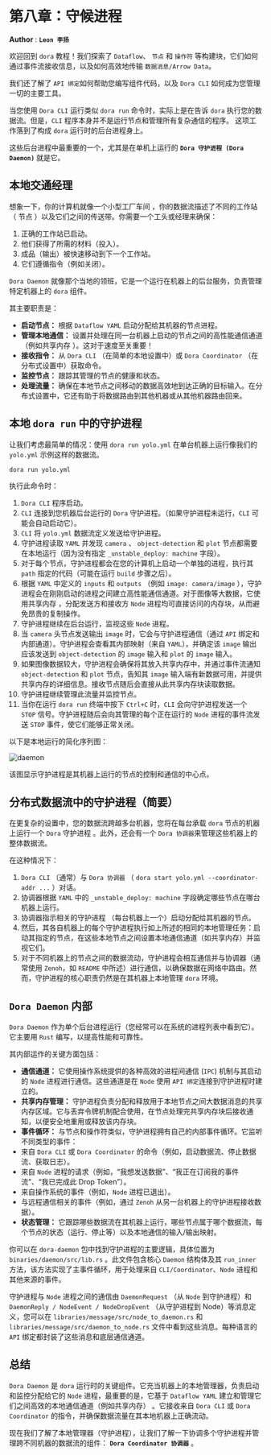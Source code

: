 # 第八章：守候进程

**Author** : **`Leon 李扬`**

欢迎回到 `dora` 教程！我们探索了 `Dataflow`、 `节点` 和 `操作符` 等构建块，它们如何通过事件流接收信息，以及如何高效地传输 `数据消息/Arrow Data`。

我们还了解了 `API 绑定`如何帮助您编写组件代码，以及 `Dora CLI` 如何成为您管理一切的主要工具。

当您使用 `Dora CLI` 运行类似 `dora run` 命令时，实际上是在告诉 `dora` 执行您的数据流。但是，`CLI` 程序本身并不是运行节点和管理所有复杂通信的程序。
这项工作落到了构成 `dora` 运行时的后台进程身上。

这些后台进程中最重要的一个，尤其是在单机上运行的 **`Dora 守护进程 (Dora Daemon)`** 就是它。

## 本地交通经理

想象一下，你的计算机就像一个小型工厂车间 ，你的数据流描述了不同的工作站（ 节点 ）以及它们之间的传送带。你需要一个工头或经理来确保：

1. 正确的工作站已启动。
2. 他们获得了所需的材料（投入）。
3. 成品（输出）被快速移动到下一个工作站。
4. 它们遵循指令（例如关闭）。

`Dora Daemon` 就像那个当地的领班，它是一个运行在机器上的后台服务，负责管理特定机器上的 `dora` 组件。

其主要职责是：

- **启动节点：** 根据 `Dataflow YAML` 启动分配给其机器的节点进程。
- **管理本地通信：** 设置并处理在同一台机器上启动的节点之间的高性能通信通道（例如共享内存 ）。这对于速度至关重要！
- **接收指令：** 从 `Dora CLI` （在简单的本地设置中）或 `Dora Coordinator` （在分布式设置中）获取命令。
- **监控节点：** 跟踪其管理的节点的健康和状态。
- **处理流量：** 确保在本地节点之间移动的数据高效地到达正确的目标输入。在分布式设置中，它还有助于将数据路由到其他机器或从其他机器路由回来。

## 本地 `dora run` 中的守护进程
让我们考虑最简单的情况：使用 `dora run yolo.yml` 在单台机器上运行像我们的 `yolo.yml` 示例这样的数据流。

```bash
dora run yolo.yml
```

执行此命令时：

1. `Dora CLI` 程序启动。
2. `CLI` 连接到您机器后台运行的 `Dora` 守护进程。（如果守护进程未运行，`CLI` 可能会自动启动它）。
3. `CLI` 将 `yolo.yml` 数据流定义发送给守护进程。
4. 守护进程读取 `YAML` 并发现 `camera` 、 `object-detection` 和 `plot` 节点都需要在本地运行（因为没有指定 `_unstable_deploy: machine` 字段）。
5. 对于每个节点，守护进程都会在您的计算机上启动一个单独的进程，执行其 `path` 指定的代码（可能在运行 `build` 步骤之后）。
6. 根据 `YAML` 中定义的 `inputs` 和 `outputs` （例如 `image: camera/image` ），守护进程会在刚刚启动的进程之间建立高性能通信通道。对于图像等大数据，它使用共享内存 ，分配发送方和接收方 `Node` 进程均可直接访问的内存块，从而避免昂贵的复制操作。
7. 守护进程继续在后台运行，监视这些 `Node` 进程。
8. 当 `camera` 头节点发送输出 `image` 时，它会与守护进程通信（通过 `API` 绑定和内部通道）。守护进程会查看其内部映射（来自 `YAML`），并确定该 `image` 输出应该发送到 `object-detection` 的 `image` 输入和 `plot` 的 `image` 输入。
9. 如果图像数据较大，守护进程会确保将其放入共享内存中，并通过事件流通知 `object-detection` 和 `plot` 节点，告知其 `image` 输入端有新数据可用，并提供共享内存的详细信息。接收节点随后会直接从此共享内存块读取数据。
10. 守护进程继续管理此流量并监控节点。
11. 当你在运行 `dora run` 终端中按下 `Ctrl+C` 时，`CLI` 会向守护进程发送一个 `STOP` 信号。守护进程随后会向其管理的每个正在运行的 `Node` 进程的事件流发送 `STOP` 事件，使它们能够正常关闭。

以下是本地运行的简化序列图：

![daemon](/daemon01.png)

该图显示守护进程是其机器上运行的节点的控制和通信的中心点。

## 分布式数据流中的守护进程（简要）

在更复杂的设置中，您的数据流跨越多台机器，您将在每台承载 `dora` 节点的机器上运行一个 `Dora` 守护进程 。此外，还会有一个 `Dora 协调器`来管理这些机器上的整体数据流。

在这种情况下：

1. `Dora CLI` （通常）与 `Dora 协调器` （ `dora start yolo.yml --coordinator-addr ...` ）对话。
2. 协调器根据 `YAML` 中的 `_unstable_deploy: machine` 字段确定哪些节点在哪台机器上运行。
3. 协调器指示相关的守护进程 （每台机器上一个）启动分配给其机器的节点。
4. 然后，其各自机器上的每个守护进程执行如上所述的相同的本地管理任务：启动其指定的节点，在这些本地节点之间设置本地通信通道（如共享内存）并监视它们。
5. 对于不同机器上的节点之间的数据流动，守护进程会相互通信并与协调器（通常使用 `Zenoh`，如 `README` 中所述）进行通信，以确保数据在网络中路由。然而，守护进程的核心职责仍然是在其机器上本地管理 `dora` 环境。

## `Dora Daemon` 内部

`Dora Daemon` 作为单个后台进程运行（您经常可以在系统的进程列表中看到它）。它主要用 `Rust` 编写，以提高性能和可靠性。

其内部运作的关键方面包括：

- **通信通道：** 它使用操作系统提供的各种高效的进程间通信 (`IPC`) 机制与其启动的 `Node` 进程进行通信。这些通道是在 `Node` 使用 `API 绑定`连接到守护进程时建立的。
- **共享内存管理：** 守护进程负责分配和释放用于本地节点之间大数据消息的共享内存区域。它与丢弃令牌机制配合使用，在节点处理完共享内存块后接收通知，以便安全地重用或释放该内存块。
- **事件循环：** 与节点和操作符类似，守护进程拥有自己的内部事件循环。它监听不同类型的事件：
- 来自 `Dora CLI` 或 `Dora Coordinator` 的命令（例如，启动数据流、停止数据流、获取日志）。
- 来自 `Node` 进程的请求（例如，“我想发送数据”、“我正在订阅我的事件流”、“我已完成此 Drop Token”）。
- 来自操作系统的事件（例如，`Node` 进程已退出）。
- 与远程通信相关的事件（例如，通过 `Zenoh` 从另一台机器上的守护进程接收数据）。
- **状态管理：** 它跟踪哪些数据流在其机器上运行，哪些节点属于哪个数据流，每个节点的状态（运行、停止等）以及本地通信的输入/输出映射。

你可以在 `dora-daemon` 包中找到守护进程的主要逻辑，具体位置为 `binaries/daemon/src/lib.rs` 。此文件包含核心 `Daemon` 结构体及其 `run_inner` 方法，该方法实现了主事件循环，用于处理来自 `CLI/Coordinator`、`Node` 进程和其他来源的事件。

守护进程与 `Node` 进程之间的通信由 `DaemonRequest` （从 `Node` 到守护进程）和 `DaemonReply / NodeEvent / NodeDropEvent` （从守护进程到 Node）等消息定义，您可以在 `libraries/message/src/node_to_daemon.rs` 和 `libraries/message/src/daemon_to_node.rs` 文件中看到这些消息。每种语言的 `API` 绑定都封装了这些消息和底层通信通道。

## 总结

`Dora Daemon` 是 `dora` 运行时的关键组件。它充当机器上的本地管理器，负责启动和监控分配给它的 `Node` 进程，最重要的是，它基于 `Dataflow YAML` 建立和管理它们之间高效的本地通信通道（例如共享内存） 。它接收来自 `Dora CLI` 或 `Dora Coordinator` 的指令，并确保数据流量在其本地机器上正确流动。

现在我们了解了本地管理器（守护进程），让我们了解一下协调多个守护进程并管理跨不同机器的数据流的组件： **`Dora Coordinator 协调器`** 。


